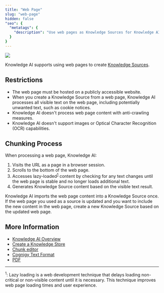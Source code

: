 ```yaml
---
title: "Web Page"
slug: "web-page"
hidden: false
"seo": {
  "metatags": {
    "description": "Use web pages as Knowledge Sources for Knowledge AI."
  }
}
---
```


<a href="/release-notes/4.73"><img noZoom src="https://img.shields.io/badge/Updated in-v4.73-blue.svg" /></a>


Knowledge AI supports using web pages to create [Knowledge Sources](/ai/agents/develop/knowledge-ai/knowledge-source).

## Restrictions

- The web page must be hosted on a publicly accessible website.
- When you create a Knowledge Source from a web page, Knowledge AI processes all visible text on the web page, including potentially unwanted text, such as cookie notices.
- Knowledge AI doesn't process web page content with anti-crawling measures.
- Knowledge AI doesn't support images or Optical Character Recognition (OCR) capabilities.

## Chunking Process

When processing a web page, Knowledge AI:

1. Visits the URL as a page in a browser session.
2. Scrolls to the bottom of the web page. 
3. Accesses lazy-loaded<sup>[1](#footnote1)</sup> content by checking for any text changes until the web page is stable and no longer loads additional text.
4. Generates Knowledge Source content based on the visible text result.

Knowledge AI imports the web page content into a Knowledge Source once. If the web page you used as a source is updated and you want to include the new content in the web page, create a new Knowledge Source based on the updated web page.

## More Information

- [Knowledge AI Overview](/ai/agents/develop/knowledge-ai/overview)
- [Create a Knowledge Store](/ai/agents/develop/knowledge-ai/getting-started)
- [Chunk editor](/ai/agents/develop/knowledge-ai/knowledge-chunk/knowledge-chunk)
- [Cognigy Text Format](/ai/agents/develop/knowledge-ai/knowledge-source/text-formats/ctxt)
- [PDF](/ai/agents/develop/knowledge-ai/knowledge-source/text-formats/pdf)

---

<sup id="footnote1">1</sup>: Lazy loading is a web development technique that delays loading non-critical or non-visible content until it is necessary. This technique improves web page loading times and user experience.
